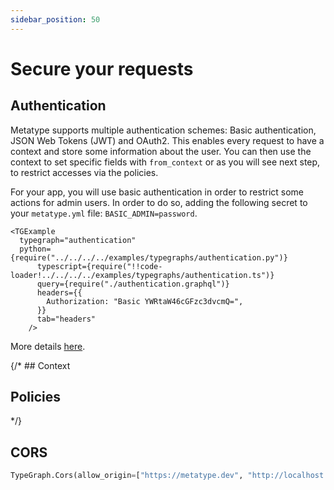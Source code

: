 ```yaml
---
sidebar_position: 50
---
```




# Secure your requests

## Authentication

Metatype supports multiple authentication schemes: Basic authentication, JSON Web Tokens (JWT) and OAuth2. This enables every request to have a context and store some information about the user. You can then use the context to set specific fields with `from_context` or as you will see next step, to restrict accesses via the policies.

For your app, you will use basic authentication in order to restrict some actions for admin users. In order to do so, adding the following secret to your `metatype.yml` file: `BASIC_ADMIN=password`.

    <TGExample
      typegraph="authentication"
      python={require("../../../../examples/typegraphs/authentication.py")}
          typescript={require("!!code-loader!../../../../examples/typegraphs/authentication.ts")}
          query={require("./authentication.graphql")}
          headers={{
            Authorization: "Basic YWRtaW46cGFzc3dvcmQ=",
          }}
          tab="headers"
        />

More details [here](/docs/reference/typegate/authentication).

{/* ## Context


## Policies
 */}
## CORS

<Cors />

```python
TypeGraph.Cors(allow_origin=["https://metatype.dev", "http://localhost:3000"])
```
